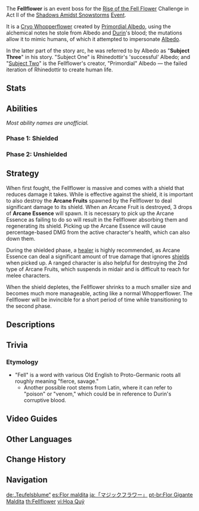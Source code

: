 {{About|the Whopperflower Albedo mimic and event boss|the impostor who created it|Primordial Albedo|the standard enemy|Whopperflowers}}
{{Enemy Infobox
|title    = "Subject Three"
|image    = <gallery>
Enemy Fellflower.png|As Fellflower
NPC Fellflower Albedo.png|Mimicking Albedo
</gallery>
|dmgtype  = Cryo
|weakpoint = no
|type     = Event Bosses
|family   = Mystical Beasts
|group    = Whopperflowers
|location = [[Entombed City - Outskirts]], [[Dragonspine]], [[Mondstadt]]
|ability1 = Shield
|ability2 = Invincibility Frames
}}
The '''Fellflower''' is an event boss for the [[Shadows Amidst Snowstorms/Rise of the Fell Flower|Rise of the Fell Flower]] Challenge in Act II of the [[Shadows Amidst Snowstorms]] [[Event]].

It is a [[Cryo Whopperflower]] created by [[Primordial Albedo]], using the alchemical notes he stole from Albedo and [[Durin]]'s blood; the mutations allow it to mimic humans, of which it attempted to impersonate [[Albedo]].

In the latter part of the story arc, he was referred to by Albedo as "'''Subject Three'''" in his story. "Subject One" is Rhinedottir's 'successful' Albedo; and "[[Primordial Albedo|Subject Two]]" is the Fellflower's creator, "Primordial" Albedo &mdash; the failed iteration of Rhinedottir to create human life.

==Stats==
{{Enemy Stats
|res1        = Shielded
|resglobal   = 210%
|cryo_res    = 270%

|res2         = Unshielded
|cryo_res2    = 70%

|hp_ratio  = 11
|hp_type   = 2
|atk_ratio = 4
}}

==Abilities==
''Most ability names are unofficial.''
===Phase 1: Shielded===
{{Elemental Shield Data|Cryo|100}}
{{Enemy Attacks
|name_1 = Arcane Fruits
|desc_1 = The Fellflower's "crystals" have mutated into arcane fruits, using them as a primary source of attack. These fruits have moderate durability; Once destroyed, they will be launched at the Fellflower and deal significant damage to its shield. There are three types of Arcane Fruits that will attack the player:
* '''Type 1:''' Slams down at the player three times from above, dealing '''100% ATK''' as {{Color|Cryo DMG}}.
* '''Type 2:''' Suspends in midair and launches homing projectiles at the player, each dealing '''50% ATK''' as {{Color|Cryo DMG}} on hit.
* '''Type 3:''' Summons up to 2 [[Large Cryo Slime]]s.
|file_1 = Fellflower Arcane Fruit 1
|caption_1 = Type 1
|file_1_2 = Fellflower Arcane Fruit 2
|caption_1_2 = Type 2
|file_1_3 = Fellflower Arcane Fruit 3
|caption_1_3 = Type 3
|file_1_4 = Fellflower Arcane Fruit Destroyed
|caption_1_4 = Destroyed

|name_2 = Arcane Essence
|desc_2 = After being hit by an Arcane Fruit, summons Arcane Essence that will restore portions of the Fellflower's shield if not picked up by the player. If the player picks up an Arcane Essence, they will lose '''1.5% Max [[HP]]''' every second for 10 seconds. The HP loss effect will stack if multiple Arcane Essences are picked up.
|caption_2 = (Picked Up)
|file_2_2 = Fellflower Arcane Essence Absorption
|caption_2_2 = Arcane Essence (Absorbed)
|name_3 = Avalanche
|desc_3 = Launches waves of massive snowballs at the player, each dealing '''100% ATK''' as {{Color|Cryo DMG}} on hit.
|name_4 = Bombardment
|desc_4 = Launches massive snowballs into the air that will fall onto the player's location, each dealing '''50% ATK''' as {{Color|Cryo DMG}}.
|name_5 = Spin
|desc_5 = Flattens, stretching out its petals and spins, dealing '''100% ATK''' as {{Color|Cryo DMG}}.
|file_5 = Fellflower Spin Shielded
}}

===Phase 2: Unshielded===
{{Enemy Attacks
|name_1 = 
|desc_1 = After the Fellflower's shield is depleted, it will shrink down and become stunned for a period of time before resuming its attacks.
|file_1 = Fellflower Phase 2 Start
|caption_1 = Phase Transition
|name_2 = Subterranean Burst
|desc_2 = The Fellflower submerges underground before bursting out on the player's location, dealing '''100% ATK''' as {{Color|Cryo DMG}} upon reappearance.
|name_3 = Frost Cannon
|desc_3 = The Fellflower charges up and fires a rapid volley of projectiles, each dealing '''20% ATK''' as {{Color|Cryo DMG}} on hit.
|name_4 = Spin
|desc_4 = Flattens, stretching out its petals and spins, dealing '''100% ATK''' as {{Color|Cryo DMG}}.
|file_4 = Fellflower Spin Unshielded
|name_5 = Snowball Strike
|desc_5 = Launches smaller snowballs at the player, each dealing '''60% ATK''' as {{Color|Cryo DMG}} on hit.
|file_5 = Fellflower Snowballs
}}

==Strategy==
When first fought, the Fellflower is massive and comes with a shield that reduces damage it takes. While {{Pyro}} is effective against the shield, it is important to also destroy the '''Arcane Fruits''' spawned by the Fellflower to deal significant damage to its shield. When an Arcane Fruit is destroyed, 3 drops of '''Arcane Essence''' will spawn. It is necessary to pick up the Arcane Essence as failing to do so will result in the Fellflower absorbing them and regenerating its shield. Picking up the Arcane Essence will cause percentage-based DMG from the active character's health, which can also down them.

During the shielded phase, a [[Healing|healer]] is highly recommended, as Arcane Essence can deal a significant amount of true damage that ignores [[shields]] when picked up. A ranged character is also helpful for destroying the 2nd type of Arcane Fruits, which suspends in midair and is difficult to reach for melee characters.

When the shield depletes, the Fellflower shrinks to a much smaller size and becomes much more manageable, acting like a normal Whopperflower. The Fellflower will be invincible for a short period of time while transitioning to the second phase.

==Descriptions==
{{Description|Having absorbed the blood of the wicked dragon, this Whopperflower has undergone immense changes. Handle with care!|Map waypoint description}}

==Trivia==
===Etymology===
* "Fell" is a word with various Old English to Proto-Germanic roots all roughly meaning "fierce, savage."
** Another possible root stems from Latin, where it can refer to "poison" or "venom," which could be in reference to Durin's corruptive blood.

==Video Guides==
{{EVT
|video1   = https://youtu.be/My6LncjYhs8
|caption1 = General Guide

|video2   = https://youtu.be/cZga5HEtycM
|caption2 = Event Challenges Guide
}}

==Other Languages==
{{Other Languages
|en      = Fellflower
|zhs     = 「魔花」
|zhs_rm  = "Mó Huā"
|zht     = 「魔花」
|zht_rm  = "Mó Huā"
|zh_tl   = "Devil Flower"
|ja      = 「マジックフラワー」
|ja_rm   = "Majikku Furawaa"
|ja_tl   = "Magic Flower"
|ko      = 「악마의 꽃」
|ko_rm   = "Akma-ui Kkot"
|ko_tl   = "Flower of Devil"
|es      = Flor maldita
|es_tl   = Cursed Flower
|fr      = Gangrefleur
|fr_tl   = Gangreflower
|fr_note = {{w|Portmanteau}} of {{fr|'''gangrè'''ne|tl=gangrene}} + {{fr|'''fleur'''|tl=flower.}}
|ru      = Злоцвет
|ru_tl   = Evilflower
|th      = Fellflower
|vi      = "Hoa Quỷ"
|vi_tl   = 
|de      = „Teufelsblume“
|de_tl   = "Devil Flower"
|id      = Fellflower
|pt      = Flor Gigante Maldita
|pt_tl   = Cursed Giant Flower
|tr      = Düşen Çiçek
|tr_tl   = 
|it      = Demonfiore
|it_tl   = 
}}

==Change History==
{{Change History|2.3}}

==Navigation==
{{Enemy Navbox|Special}}

[[de:„Teufelsblume“]]
[[es:Flor maldita]]
[[ja:「マジックフラワー」]]
[[pt-br:Flor Gigante Maldita]]
[[th:Fellflower]]
[[vi:Hoa Quỷ]]